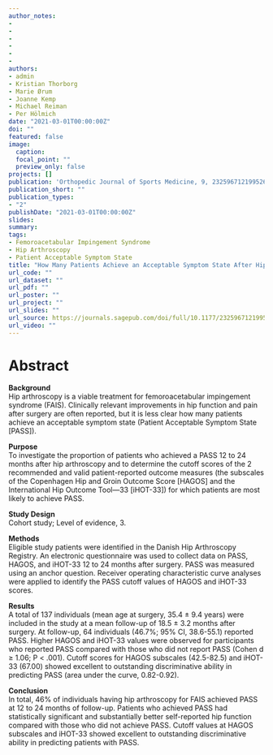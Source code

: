 ```yaml
---
author_notes:
- 
- 
-
-
-
-
authors:
- admin 
- Kristian Thorborg
- Marie Ørum
- Joanne Kemp
- Michael Reiman
- Per Hölmich
date: "2021-03-01T00:00:00Z"
doi: ""
featured: false
image:
  caption: 
  focal_point: ""
  preview_only: false
projects: []
publication: 'Orthopedic Journal of Sports Medicine, 9, 2325967121995267.'
publication_short: ""
publication_types:
- "2"
publishDate: "2021-03-01T00:00:00Z"
slides: 
summary: 
tags:
- Femoroacetabular Impingement Syndrome
- Hip Arthroscopy
- Patient Acceptable Symptom State
title: "How Many Patients Achieve an Acceptable Symptom State After Hip Arthroscopy for Femoroacetabular Impingement Syndrome? A Cross-sectional Study Including PASS Cutoff Values for the HAGOS and iHOT-33"
url_code: ""
url_dataset: ""
url_pdf: ""
url_poster: ""
url_project: ""
url_slides: ""
url_source: https://journals.sagepub.com/doi/full/10.1177/2325967121995267
url_video: ""
---
```


# Abstract

**Background**  
Hip arthroscopy is a viable treatment for femoroacetabular impingement syndrome (FAIS). Clinically relevant improvements in hip function and pain after surgery are often reported, but it is less clear how many patients achieve an acceptable symptom state (Patient Acceptable Symptom State [PASS]).  

**Purpose**  
To investigate the proportion of patients who achieved a PASS 12 to 24 months after hip arthroscopy and to determine the cutoff scores of the 2 recommended and valid patient-reported outcome measures (the subscales of the Copenhagen Hip and Groin Outcome Score [HAGOS] and the International Hip Outcome Tool—33 [iHOT-33]) for which patients are most likely to achieve PASS.  

**Study Design**  
Cohort study; Level of evidence, 3.  

**Methods**  
Eligible study patients were identified in the Danish Hip Arthroscopy Registry. An electronic questionnaire was used to collect data on PASS, HAGOS, and iHOT-33 12 to 24 months after surgery. PASS was measured using an anchor question. Receiver operating characteristic curve analyses were applied to identify the PASS cutoff values of HAGOS and iHOT-33 scores.  

**Results**  
A total of 137 individuals (mean age at surgery, 35.4 ± 9.4 years) were included in the study at a mean follow-up of 18.5 ± 3.2 months after surgery. At follow-up, 64 individuals (46.7%; 95% CI, 38.6-55.1) reported PASS. Higher HAGOS and iHOT-33 values were observed for participants who reported PASS compared with those who did not report PASS (Cohen d ≥ 1.06; P < .001). Cutoff scores for HAGOS subscales (42.5-82.5) and iHOT-33 (67.00) showed excellent to outstanding discriminative ability in predicting PASS (area under the curve, 0.82-0.92).  

**Conclusion**  
In total, 46% of individuals having hip arthroscopy for FAIS achieved PASS at 12 to 24 months of follow-up. Patients who achieved PASS had statistically significant and substantially better self-reported hip function compared with those who did not achieve PASS. Cutoff values at HAGOS subscales and iHOT-33 showed excellent to outstanding discriminative ability in predicting patients with PASS.